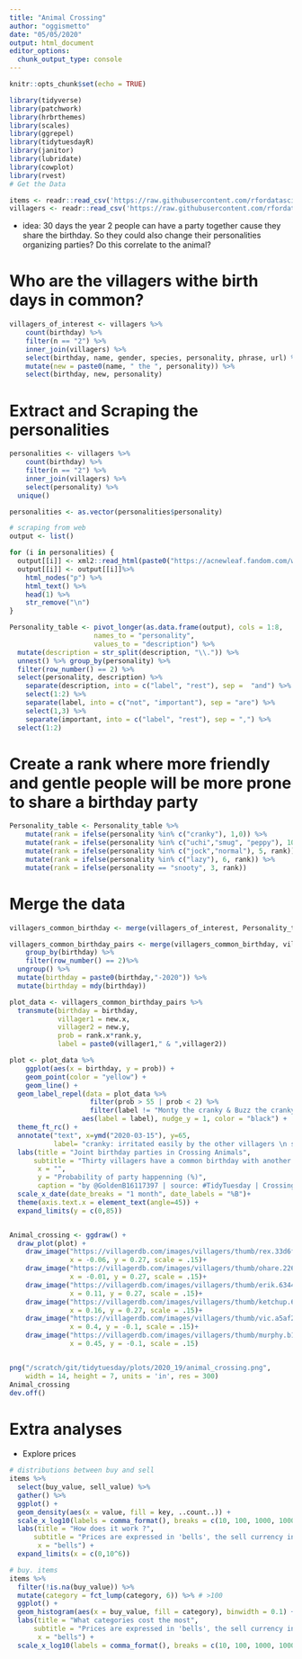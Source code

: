```yaml
---
title: "Animal Crossing"
author: "oggismetto"
date: "05/05/2020"
output: html_document
editor_options: 
  chunk_output_type: console
---
```


```r
knitr::opts_chunk$set(echo = TRUE)
```

```r

library(tidyverse)
library(patchwork)
library(hrbrthemes)
library(scales)
library(ggrepel)
library(tidytuesdayR)
library(janitor)
library(lubridate)
library(cowplot)
library(rvest)
# Get the Data

items <- readr::read_csv('https://raw.githubusercontent.com/rfordatascience/tidytuesday/master/data/2020/2020-05-05/items.csv')
villagers <- readr::read_csv('https://raw.githubusercontent.com/rfordatascience/tidytuesday/master/data/2020/2020-05-05/villagers.csv')

```

* idea: 30 days the year 2 people can have a party together cause they share the birthday. So they could also change their personalities organizing parties? Do this correlate to the animal?

# Who are the villagers withe birth days in common?
```r

villagers_of_interest <- villagers %>%
    count(birthday) %>%
    filter(n == "2") %>%
    inner_join(villagers) %>%
    select(birthday, name, gender, species, personality, phrase, url) %>%
    mutate(new = paste0(name, " the ", personality)) %>%
    select(birthday, new, personality)

```

# Extract and Scraping the personalities
```r

personalities <- villagers %>%
    count(birthday) %>%
    filter(n == "2") %>%
    inner_join(villagers) %>%
    select(personality) %>%
  unique()

personalities <- as.vector(personalities$personality)

# scraping from web
output <- list()

for (i in personalities) {
  output[[i]] <- xml2::read_html(paste0("https://acnewleaf.fandom.com/wiki/", i))
  output[[i]] <- output[[i]]%>%
    html_nodes("p") %>%
    html_text() %>%
    head(1) %>%
    str_remove("\n")
}

Personality_table <- pivot_longer(as.data.frame(output), cols = 1:8, 
                     names_to = "personality", 
                     values_to = "description") %>%    
  mutate(description = str_split(description, "\\.")) %>%
  unnest() %>% group_by(personality) %>%
  filter(row_number() == 2) %>%
  select(personality, description) %>%
    separate(description, into = c("label", "rest"), sep =  "and") %>%
    select(1:2) %>%
    separate(label, into = c("not", "important"), sep = "are") %>%
    select(1,3) %>%
    separate(important, into = c("label", "rest"), sep = ",") %>%
  select(1:2)

```

# Create a rank where more friendly and gentle people will be more prone to share a birthday party

```r

Personality_table <- Personality_table %>%
    mutate(rank = ifelse(personality %in% c("cranky"), 1,0)) %>%
    mutate(rank = ifelse(personality %in% c("uchi","smug", "peppy"), 10, rank)) %>%
    mutate(rank = ifelse(personality %in% c("jock","normal"), 5, rank)) %>%
    mutate(rank = ifelse(personality %in% c("lazy"), 6, rank)) %>%
    mutate(rank = ifelse(personality == "snooty", 3, rank))
```

# Merge the data

```r
villagers_common_birthday <- merge(villagers_of_interest, Personality_table)

villagers_common_birthday_pairs <- merge(villagers_common_birthday, villagers_common_birthday, by = "birthday") %>%
    group_by(birthday) %>%
    filter(row_number() == 2)%>%
  ungroup() %>%
  mutate(birthday = paste0(birthday,"-2020")) %>%
  mutate(birthday = mdy(birthday))

plot_data <- villagers_common_birthday_pairs %>%
  transmute(birthday = birthday,
            villager1 = new.x,
            villager2 = new.y,
            prob = rank.x*rank.y,
            label = paste0(villager1," & ",villager2))

plot <- plot_data %>%
    ggplot(aes(x = birthday, y = prob)) +
    geom_point(color = "yellow") +
    geom_line() +
  geom_label_repel(data = plot_data %>%
                    filter(prob > 55 | prob < 2) %>%
                    filter(label != "Monty the cranky & Buzz the cranky"),
                  aes(label = label), nudge_y = 1, color = "black") +
  theme_ft_rc() +
  annotate("text", x=ymd("2020-03-15"), y=65, 
           label= "cranky: irritated easily by the other villagers \n smug: very polite \n jock: loud \n uchi: very caring \n normal: very neutral \n snooty: the most arrogant of the female personality types \n peppy: quite energetic \n lazy: quite laidback", color = "white")+
  labs(title = "Joint birthday parties in Crossing Animals",
      subtitle = "Thirty villagers have a common birthday with another villager.. But are they going to share a party, too???",
       x = "",
       y = "Probability of party happenning (%)",
       caption = "by @GoldenB16117397 | source: #TidyTuesday | Crossing Animals") +
  scale_x_date(date_breaks = "1 month", date_labels = "%B")+
  theme(axis.text.x = element_text(angle=45)) +
  expand_limits(y = c(0,85))


Animal_crossing <- ggdraw() +
  draw_plot(plot) +
    draw_image("https://villagerdb.com/images/villagers/thumb/rex.33d6f95.png", 
               x = -0.06, y = 0.27, scale = .15)+
    draw_image("https://villagerdb.com/images/villagers/thumb/ohare.22607f6.png", 
               x = -0.01, y = 0.27, scale = .15)+
    draw_image("https://villagerdb.com/images/villagers/thumb/erik.634470d.png", 
               x = 0.11, y = 0.27, scale = .15)+
    draw_image("https://villagerdb.com/images/villagers/thumb/ketchup.6a5bfd7.png", 
               x = 0.16, y = 0.27, scale = .15)+
    draw_image("https://villagerdb.com/images/villagers/thumb/vic.a5af25f.png", 
               x = 0.4, y = -0.1, scale = .15)+
    draw_image("https://villagerdb.com/images/villagers/thumb/murphy.b159459.png", 
               x = 0.45, y = -0.1, scale = .15)


png("/scratch/git/tidytuesday/plots/2020_19/animal_crossing.png", 
    width = 14, height = 7, units = 'in', res = 300)
Animal_crossing
dev.off()
```

# Extra analyses
* Explore prices
```r

# distributions between buy and sell
items %>%
  select(buy_value, sell_value) %>%
  gather() %>%
  ggplot() +
  geom_density(aes(x = value, fill = key, ..count..)) +
  scale_x_log10(labels = comma_format(), breaks = c(10, 100, 1000, 10000,100000,1000000)) +
  labs(title = "How does it work ?",
      subtitle = "Prices are expressed in 'bells', the sell currency in New Horizons",
       x = "bells") +
  expand_limits(x = c(0,10^6))

# buy. items
items %>%
  filter(!is.na(buy_value)) %>%
  mutate(category = fct_lump(category, 6)) %>% # >100
  ggplot() +
  geom_histogram(aes(x = buy_value, fill = category), binwidth = 0.1) +
  labs(title = "What categories cost the most",
      subtitle = "Prices are expressed in 'bells', the sell currency in New Horizons",
       x = "bells") +
  scale_x_log10(labels = comma_format(), breaks = c(10, 100, 1000, 10000,100000,1000000))

```

